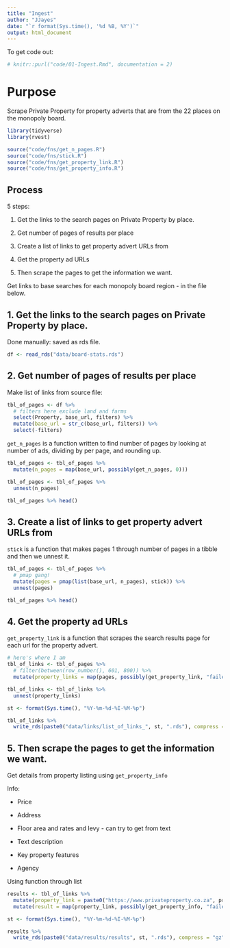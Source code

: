 ```yaml
---
title: "Ingest"
author: "JJayes"
date: "`r format(Sys.time(), '%d %B, %Y')`"
output: html_document
---
```

To get code out:
```r
# knitr::purl("code/01-Ingest.Rmd", documentation = 2)
```

# Purpose

Scrape Private Property for property adverts that are from the 22 places on the monopoly board.

```r
library(tidyverse)
library(rvest)

source("code/fns/get_n_pages.R")
source("code/fns/stick.R")
source("code/fns/get_property_link.R")
source("code/fns/get_property_info.R")
```

## Process

5 steps:

1. Get the links to the search pages on Private Property by place.

2. Get number of pages of results per place

3. Create a list of links to get property advert URLs from

4. Get the property ad URLs

5. Then scrape the pages to get the information we want.

Get links to base searches for each monopoly board region - in the file below.

## 1. Get the links to the search pages on Private Property by place.

Done manually: saved as rds file.

```r
df <- read_rds("data/board-stats.rds")
```

## 2. Get number of pages of results per place

Make list of links from source file:

```r
tbl_of_pages <- df %>% 
  # filters here exclude land and farms
  select(Property, base_url, filters) %>% 
  mutate(base_url = str_c(base_url, filters)) %>% 
  select(-filters)
```

`get_n_pages` is a function written to find number of pages by looking at number of ads, dividing by per page, and rounding up.

```r
tbl_of_pages <- tbl_of_pages %>% 
  mutate(n_pages = map(base_url, possibly(get_n_pages, 0)))

tbl_of_pages <- tbl_of_pages %>%
  unnest(n_pages)

tbl_of_pages %>% head()
```

## 3. Create a list of links to get property advert URLs from

`stick` is a function that makes pages 1 through number of pages in a tibble and then we unnest it.

```r
tbl_of_pages <- tbl_of_pages %>%
  # pmap gang!
  mutate(pages = pmap(list(base_url, n_pages), stick)) %>%
  unnest(pages)

tbl_of_pages %>% head()
```


## 4. Get the property ad URLs

`get_property_link` is a function that scrapes the search results page for each url for the property advert.

```r
# here's where I am
tbl_of_links <- tbl_of_pages %>%
  # filter(between(row_number(), 601, 800)) %>%
  mutate(property_links = map(pages, possibly(get_property_link, "failed")))

tbl_of_links <- tbl_of_links %>% 
  unnest(property_links)

st <- format(Sys.time(), "%Y-%m-%d-%I-%M-%p")

tbl_of_links %>% 
  write_rds(paste0("data/links/list_of_links_", st, ".rds"), compress = "gz")

```

## 5. Then scrape the pages to get the information we want.

Get details from property listing using `get_property_info`

Info:

* Price

* Address

* Floor area and rates and levy - can try to get from text

* Text description

* Key property features

* Agency

Using function through list


```r
results <- tbl_of_links %>% 
  mutate(property_link = paste0("https://www.privateproperty.co.za", property_link)) %>%
  mutate(result = map(property_link, possibly(get_property_info, "failed")))

st <- format(Sys.time(), "%Y-%m-%d-%I-%M-%p")

results %>% 
  write_rds(paste0("data/results/results", st, ".rds"), compress = "gz")

```

